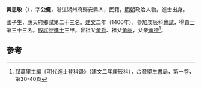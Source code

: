 '''黃思敬'''（{{bd|1371年||？}}），字'''公儼'''，浙江湖州府歸安縣人，民籍，[[明朝|明朝]]政治人物。進士出身。

國子生，應天府鄉試第二十三名。[[建文|建文]]二年（1400年），參加庚辰科[[會試|會試]]，得[[貢士|貢士]]第三十三名。[[殿試|殿試]]登[[進士|進士]]三甲。曾祖父[[黃爵|黃爵]]、祖父[[黃齒|黃齒]]，父亲[[黃德|黃德]]<ref>屈萬里主編《明代進士登科錄》（建文二年庚辰科），台灣學生書局，第一卷，第30-40頁</ref>。

==參考==
{{reflist}}
{{明朝人物小作品}}
{{建文二年庚辰科殿試金榜}}